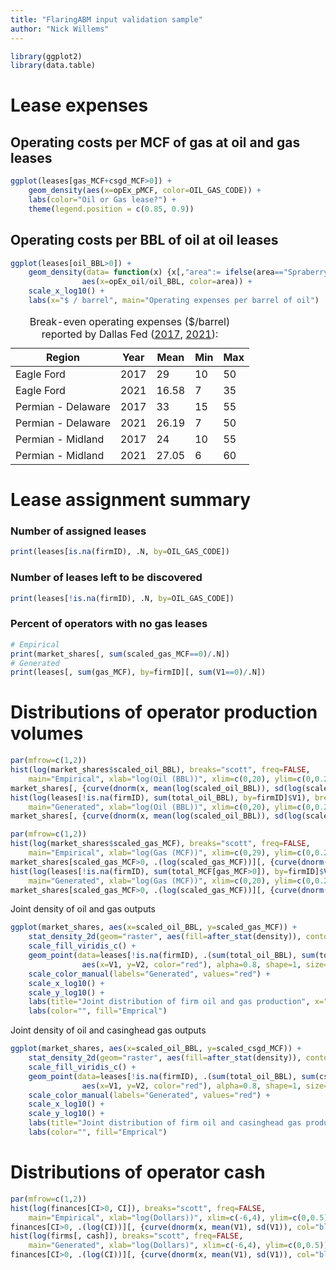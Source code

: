 ```yaml
---
title: "FlaringABM input validation sample"
author: "Nick Willems"
---
```


```r
library(ggplot2)
library(data.table)
```

# Lease expenses
## Operating costs per MCF of gas at oil and gas leases  
```r
ggplot(leases[gas_MCF+csgd_MCF>0]) +
    geom_density(aes(x=opEx_pMCF, color=OIL_GAS_CODE)) +
    labs(color="Oil or Gas lease?") +
    theme(legend.position = c(0.85, 0.9))
```

## Operating costs per BBL of oil at oil leases  
```r
ggplot(leases[oil_BBL>0]) +
    geom_density(data= function(x) {x[,"area":= ifelse(area=="Spraberry", "Midland Basin", area)]},
                aes(x=opEx_oil/oil_BBL, color=area)) +
    scale_x_log10() +
    labs(x="$ / barrel", main="Operating expenses per barrel of oil")
```

| Region            | Year  | Mean  | Min   | Max   |
| ---               | ---   | ---   | ---   | ---   |
| Eagle Ford        | 2017  | 29    | 10    | 50    |
| Eagle Ford        | 2021  | 16.58 | 7     | 35    |
| Permian - Delaware| 2017  | 33    | 15    | 55    |
| Permian - Delaware| 2021  | 26.19 | 7     | 50    |
| Permian - Midland | 2017  | 24    | 10    | 55    |
| Permian - Midland | 2021  | 27.05 | 6     | 60    |
Table: Break-even operating expenses ($/barrel) reported by Dallas Fed
([2017](https://www.dallasfed.org/research/surveys/des/2017/1701.aspx#tab-questions),
[2021](https://www.dallasfed.org/research/surveys/des/2021/2101.aspx#tab-questions)):  

# Lease assignment summary  
### Number of assigned leases   
```r
print(leases[is.na(firmID), .N, by=OIL_GAS_CODE])
```

### Number of leases left to be discovered  
```r
print(leases[!is.na(firmID), .N, by=OIL_GAS_CODE])
```

### Percent of operators with no gas leases  
```r
# Empirical
print(market_shares[, sum(scaled_gas_MCF==0)/.N])
# Generated
print(leases[, sum(gas_MCF), by=firmID][, sum(V1==0)/.N])
```

# Distributions of operator production volumes
```r
par(mfrow=c(1,2))
hist(log(market_shares$scaled_oil_BBL), breaks="scott", freq=FALSE,
    main="Empirical", xlab="log(Oil (BBL))", xlim=c(0,20), ylim=c(0,0.2))
market_shares[, {curve(dnorm(x, mean(log(scaled_oil_BBL)), sd(log(scaled_oil_BBL))), col="blue", add=TRUE); NULL}]
hist(log(leases[!is.na(firmID), sum(total_oil_BBL), by=firmID]$V1), breaks="scott", freq=FALSE,
    main="Generated", xlab="log(Oil (BBL))", xlim=c(0,20), ylim=c(0,0.2))
market_shares[, {curve(dnorm(x, mean(log(scaled_oil_BBL)), sd(log(scaled_oil_BBL))), col="blue", add=TRUE); NULL}]
```

```r
par(mfrow=c(1,2))
hist(log(market_shares$scaled_gas_MCF), breaks="scott", freq=FALSE,
    main="Empirical", xlab="log(Gas (MCF))", xlim=c(0,29), ylim=c(0,0.2))
market_shares[scaled_gas_MCF>0, .(log(scaled_gas_MCF))][, {curve(dnorm(x, mean(V1), sd(V1)), col="blue", add=TRUE); NULL}]
hist(log(leases[!is.na(firmID), sum(total_MCF[gas_MCF>0]), by=firmID]$V1), breaks="scott", freq=FALSE,
    main="Generated", xlab="log(Gas (MCF))", xlim=c(0,20), ylim=c(0,0.2))
market_shares[scaled_gas_MCF>0, .(log(scaled_gas_MCF))][, {curve(dnorm(x, mean(V1), sd(V1)), col="blue", add=TRUE); NULL}]
```

Joint density of oil and gas outputs
```r
ggplot(market_shares, aes(x=scaled_oil_BBL, y=scaled_gas_MCF)) +
    stat_density_2d(geom="raster", aes(fill=after_stat(density)), contour=FALSE) +
    scale_fill_viridis_c() +
    geom_point(data=leases[!is.na(firmID), .(sum(total_oil_BBL), sum(total_MCF[gas_MCF>0])), by=firmID][V1>0 & V2>0],
                aes(x=V1, y=V2, color="red"), alpha=0.8, shape=1, size=2) +
    scale_color_manual(labels="Generated", values="red") +
    scale_x_log10() +
    scale_y_log10() +
    labs(title="Joint distribution of firm oil and gas production", x="Oil (BBL)", y="Gas (MCF)") +
    labs(color="", fill="Emprical")
```

Joint density of oil and casinghead gas outputs
```r
ggplot(market_shares, aes(x=scaled_oil_BBL, y=scaled_csgd_MCF)) +
    stat_density_2d(geom="raster", aes(fill=after_stat(density)), contour=FALSE) +
    scale_fill_viridis_c() +
    geom_point(data=leases[!is.na(firmID), .(sum(total_oil_BBL), sum(csgd_MCF)), by=firmID][V1>0 & V2>0],
                aes(x=V1, y=V2, color="red"), alpha=0.8, shape=1, size=2) +
    scale_color_manual(labels="Generated", values="red") +
    scale_x_log10() +
    scale_y_log10() +
    labs(title="Joint distribution of firm oil and casinghead gas production", x="Oil (BBL)", y="Gas (MCF)") +
    labs(color="", fill="Emprical")
```

# Distributions of operator cash
```r
par(mfrow=c(1,2))
hist(log(finances[CI>0, CI]), breaks="scott", freq=FALSE,
    main="Empirical", xlab="log(Dollars))", xlim=c(-6,4), ylim=c(0,0.5))
finances[CI>0, .(log(CI))][, {curve(dnorm(x, mean(V1), sd(V1)), col="blue", add=TRUE); NULL}]
hist(log(firms[, cash]), breaks="scott", freq=FALSE,
    main="Generated", xlab="log(Dollars)", xlim=c(-6,4), ylim=c(0,0.5))
finances[CI>0, .(log(CI))][, {curve(dnorm(x, mean(V1), sd(V1)), col="blue", add=TRUE); NULL}]
```
